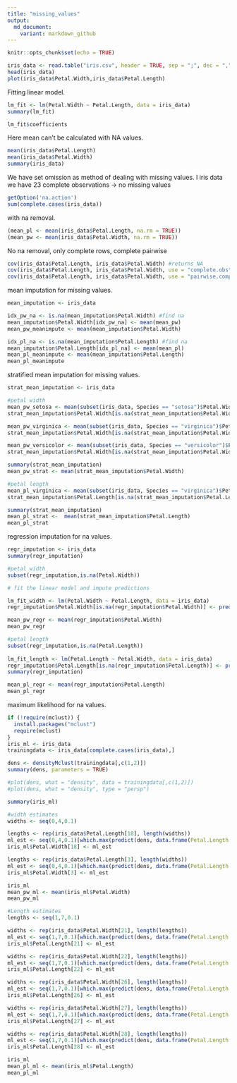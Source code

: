 ```yaml
---
title: "missing_values"
output:
  md_document:
    variant: markdown_github
---
```


```r
knitr::opts_chunk$set(echo = TRUE)
```


```r
iris_data <- read.table("iris.csv", header = TRUE, sep = ";", dec = ",")
head(iris_data)
plot(iris_data$Petal.Width,iris_data$Petal.Length)
```

Fitting linear model. 

```r
lm_fit <- lm(Petal.Width ~ Petal.Length, data = iris_data)
summary(lm_fit)

lm_fit$coefficients
```
Here mean can't be calculated with NA values.
```r
mean(iris_data$Petal.Length)
mean(iris_data$Petal.Width)
summary(iris_data)
```

We have set omission as method of dealing with missing values.
I iris data we have 23 complete observations -> no missing values

```r
getOption('na.action')
sum(complete.cases(iris_data))
```
with na removal.

```r
(mean_pl <- mean(iris_data$Petal.Length, na.rm = TRUE))
(mean_pw <- mean(iris_data$Petal.Width, na.rm = TRUE))

```
No na removal, only complete rows, complete pairwise
```r
cov(iris_data$Petal.Length, iris_data$Petal.Width) #returns NA
cov(iris_data$Petal.Length, iris_data$Petal.Width, use = "complete.obs") # case wise deletion
cov(iris_data$Petal.Length, iris_data$Petal.Width, use = "pairwise.complete.obs") # calculated using all pair
```
mean imputation for missing values.

```r
mean_imputation <- iris_data

idx_pw_na <- is.na(mean_imputation$Petal.Width) #find na
mean_imputation$Petal.Width[idx_pw_na] <- mean(mean_pw)
mean_pw_meanimpute <- mean(mean_imputation$Petal.Width)

idx_pl_na <- is.na(mean_imputation$Petal.Length) #find na
mean_imputation$Petal.Length[idx_pl_na] <- mean(mean_pl)
mean_pl_meanimpute <- mean(mean_imputation$Petal.Length)
mean_pl_meanimpute
```
stratified mean imputation for missing values.

```r

strat_mean_imputation <- iris_data

#petal width
mean_pw_setosa <- mean(subset(iris_data, Species == "setosa")$Petal.Width, na.rm = TRUE)
strat_mean_imputation$Petal.Width[is.na(strat_mean_imputation$Petal.Width) & strat_mean_imputation$Species == "setosa"] <- mean_pw_setosa

mean_pw_virginica <- mean(subset(iris_data, Species == "virginica")$Petal.Width, na.rm = TRUE)
strat_mean_imputation$Petal.Width[is.na(strat_mean_imputation$Petal.Width) & strat_mean_imputation$Species == "virginica"] <- mean_pw_virginica

mean_pw_versicolor <- mean(subset(iris_data, Species == "versicolor")$Petal.Width, na.rm = TRUE)
strat_mean_imputation$Petal.Width[is.na(strat_mean_imputation$Petal.Width) & strat_mean_imputation$Species == "versicolor"] <- mean_pw_versicolor

summary(strat_mean_imputation)
mean_pw_strat <- mean(strat_mean_imputation$Petal.Width)

#petal length
mean_pl_virginica <- mean(subset(iris_data, Species == "virginica")$Petal.Length, na.rm = TRUE)
strat_mean_imputation$Petal.Length[is.na(strat_mean_imputation$Petal.Length) & strat_mean_imputation$Species == "virginica"] <- mean_pl_virginica

summary(strat_mean_imputation)
mean_pl_strat <-  mean(strat_mean_imputation$Petal.Length)
mean_pl_strat
```
regression imputation for na values.

```r

regr_imputation <- iris_data
summary(regr_imputation)

#petal width
subset(regr_imputation,is.na(Petal.Width))

# fit the linear model and impute predictions

lm_fit_width <- lm(Petal.Width ~ Petal.Length, data = iris_data)
regr_imputation$Petal.Width[is.na(regr_imputation$Petal.Width)] <- predict(lm_fit_width, subset(regr_imputation, is.na(Petal.Width)))

mean_pw_regr <- mean(regr_imputation$Petal.Width)
mean_pw_regr

#petal length
subset(regr_imputation,is.na(Petal.Length))
       
lm_fit_length <- lm(Petal.Length ~ Petal.Width, data = iris_data)
regr_imputation$Petal.Length[is.na(regr_imputation$Petal.Length)] <- predict(lm_fit_length, subset(regr_imputation, is.na(Petal.Length)))  
summary(regr_imputation)

mean_pl_regr <- mean(regr_imputation$Petal.Length)
mean_pl_regr
```

maximum likelihood for na values.

```r

if (!require(mclust)) {
  install.packages("mclust")
  require(mclust)
}
iris_ml <- iris_data
trainingdata <- iris_data[complete.cases(iris_data),]

dens <- densityMclust(trainingdata[,c(1,2)])
summary(dens, parameters = TRUE)

#plot(dens, what = "density", data = trainingdata[,c(1,2)])
#plot(dens, what = "density", type = "persp")

summary(iris_ml)

#width estimates 
widths <- seq(0,4,0.1)

lengths <- rep(iris_data$Petal.Length[18], length(widths))
ml_est <- seq(0,4,0.1)[which.max(predict(dens, data.frame(Petal.Length = lengths, Petal.Width = widths)))]
iris_ml$Petal.Width[18] <- ml_est

lengths <- rep(iris_data$Petal.Length[3], length(widths))
ml_est <- seq(0,4,0.1)[which.max(predict(dens, data.frame(Petal.Length = lengths, Petal.Width = widths)))]
iris_ml$Petal.Width[3] <- ml_est

iris_ml
mean_pw_ml <- mean(iris_ml$Petal.Width)
mean_pw_ml

#Length estimates
lengths <- seq(1,7,0.1)

widths <- rep(iris_data$Petal.Width[21], length(lengths))
ml_est <- seq(1,7,0.1)[which.max(predict(dens, data.frame(Petal.Length = lengths, Petal.Width = widths)))]
iris_ml$Petal.Length[21] <- ml_est

widths <- rep(iris_data$Petal.Width[22], length(lengths))
ml_est <- seq(1,7,0.1)[which.max(predict(dens, data.frame(Petal.Length = lengths, Petal.Width = widths)))]
iris_ml$Petal.Length[22] <- ml_est

widths <- rep(iris_data$Petal.Width[26], length(lengths))
ml_est <- seq(1,7,0.1)[which.max(predict(dens, data.frame(Petal.Length = lengths, Petal.Width = widths)))]
iris_ml$Petal.Length[26] <- ml_est

widths <- rep(iris_data$Petal.Width[27], length(lengths))
ml_est <- seq(1,7,0.1)[which.max(predict(dens, data.frame(Petal.Length = lengths, Petal.Width = widths)))]
iris_ml$Petal.Length[27] <- ml_est

widths <- rep(iris_data$Petal.Width[28], length(lengths))
ml_est <- seq(1,7,0.1)[which.max(predict(dens, data.frame(Petal.Length = lengths, Petal.Width = widths)))]
iris_ml$Petal.Length[28] <- ml_est

iris_ml
mean_pl_ml <- mean(iris_ml$Petal.Length)
mean_pl_ml

```




